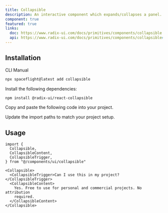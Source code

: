 ```yaml
---
title: Collapsible
description: An interactive component which expands/collapses a panel.
component: true
featured: true
links:
  doc: https://www.radix-ui.com/docs/primitives/components/collapsible
  api: https://www.radix-ui.com/docs/primitives/components/collapsible#api-reference
---
```


<ComponentPreview
  name="collapsible-demo"
  description="A collapsible component."
/>

## Installation

<Tabs defaultValue="cli">

<TabsList>
  <TabsTrigger value="cli">CLI</TabsTrigger>
  <TabsTrigger value="manual">Manual</TabsTrigger>
</TabsList>
<TabsContent value="cli">

```bash
npx spaceflight@latest add collapsible
```

</TabsContent>

<TabsContent value="manual">

<Steps>

<Step>Install the following dependencies:</Step>

```bash
npm install @radix-ui/react-collapsible
```

<Step>Copy and paste the following code into your project.</Step>

<ComponentSource name="collapsible" />

<Step>Update the import paths to match your project setup.</Step>

</Steps>

</TabsContent>

</Tabs>

## Usage

```tsx
import {
  Collapsible,
  CollapsibleContent,
  CollapsibleTrigger,
} from "@/components/ui/collapsible"
```

```tsx
<Collapsible>
  <CollapsibleTrigger>Can I use this in my project?</CollapsibleTrigger>
  <CollapsibleContent>
    Yes. Free to use for personal and commercial projects. No attribution
    required.
  </CollapsibleContent>
</Collapsible>
```
